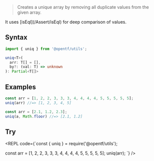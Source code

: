 
> Creates a unique array by removing all duplicate values from the given array.

<Callout type="info">
It uses [isEql](/Assert/isEql) for deep comparison of values.
</Callout>

## Syntax

```ts copy
import { uniq } from '@opentf/utils';

uniq<T>(
  arr: T[] = [],
  by?: (val: T) => unknown
): Partial<T[]>
```

## Examples

```ts
const arr = [1, 2, 2, 3, 3, 3, 4, 4, 4, 4, 5, 5, 5, 5, 5];
uniq(arr) //=> [1, 2, 3, 4, 5]

const arr = [2.1, 1.2, 2.3];
uniq(a, Math.floor) //=> [2.1, 1.2]
```

## Try

<REPL code={`const { uniq } = require('@opentf/utils');

const arr = [1, 2, 2, 3, 3, 3, 4, 4, 4, 4, 5, 5, 5, 5, 5];
uniq(arr);
`} />
